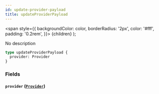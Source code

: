 ```yaml
---
id: update-provider-payload
title: updateProviderPayload
---
```


<span
style={{
      backgroundColor: color,
      borderRadius: '2px',
      color: '#fff',
      padding: '0.2rem',
    }}>
{children}
</span>
);

No description

```graphql
type updateProviderPayload {
  provider: Provider
}
```

### Fields

#### `provider` ([`Provider`](/v1/objects/provider))
